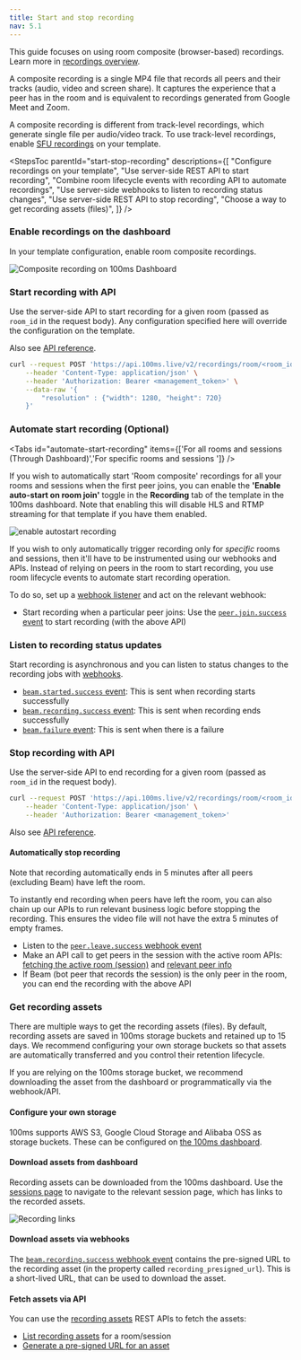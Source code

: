 ```yaml
---
title: Start and stop recording
nav: 5.1
---
```


This guide focuses on using room composite (browser-based) recordings. Learn more in [recordings overview](/get-started/v2/get-started/features/recordings/overview).

A composite recording is a single MP4 file that records all peers and their tracks (audio, video and screen share). It captures the experience that a peer has in the room and is equivalent to recordings generated from Google Meet and Zoom.

A composite recording is different from track-level recordings, which generate single file per audio/video track. To use track-level recordings, enable [SFU recordings](../../api-reference/legacy-api-v1/destinations/recording) on your template.

<StepsToc
    parentId="start-stop-recording"
    descriptions={[
        "Configure recordings on your template",
        "Use server-side REST API to start recording",
        "Combine room lifecycle events with recording API to automate recordings",
        "Use server-side webhooks to listen to recording status changes",
        "Use server-side REST API to stop recording",
        "Choose a way to get recording assets (files)",
    ]}
/>

<StepsContainer id="start-stop-recording">

### Enable recordings on the dashboard

In your template configuration, enable room composite recordings.

![Composite recording on 100ms Dashboard](/docs/v2/composite-recording-dashboard.png)

### Start recording with API

Use the server-side API to start recording for a given room (passed as `room_id` in the request body). Any configuration specified here will override the configuration on the template.

Also see [API reference](../../api-reference/recordings/start-recording-for-room).

<PostRequest title="https://api.100ms.live/v2/recordings/room/<room_id>/start" />

<Request id="req-0">

```bash
curl --request POST 'https://api.100ms.live/v2/recordings/room/<room_id>/start' \
    --header 'Content-Type: application/json' \
    --header 'Authorization: Bearer <management_token>' \
    --data-raw '{
        "resolution" : {"width": 1280, "height": 720}
    }'
```

</Request>

### Automate start recording (Optional)

<Tabs id="automate-start-recording" items={['For all rooms and sessions (Through Dashboard)','For specific rooms and sessions ']} />

<Tab id='automate-start-recording-0'>

If you wish to automatically start 'Room composite' recordings for all your rooms and sessions when the first peer joins, you can enable the **'Enable auto-start on room join'** toggle in the **Recording** tab of the template in the 100ms dashboard. Note that enabling this will disable HLS and RTMP streaming for that template if you have them enabled.

![enable autostart recording](/docs/v2/enable-auto-start-recording.gif)


</Tab>
<Tab id ='automate-start-recording-1'>

If you wish to only automatically trigger recording only for *specific* rooms and sessions, then it'll have to be instrumented using our webhooks and APIs. Instead of relying on peers in the room to start recording, you use room lifecycle events to automate start recording operation.

To do so, set up a [webhook listener](../configure-webhooks/overview) and act on the relevant webhook:

- Start recording when a particular peer joins: Use the [`peer.join.success` event](../configure-webhooks/webhook#peerjoinsuccess) to start recording (with the above API)

</Tab>

### Listen to recording status updates

Start recording is asynchronous and you can listen to status changes to the recording jobs with [webhooks](../configure-webhooks/overview).

- [`beam.started.success` event](../configure-webhooks/webhook#beamstartedsuccess): This is sent when recording starts successfully
- [`beam.recording.success` event](../configure-webhooks/webhook#beamrecordingsuccess): This is sent when recording ends successfully
- [`beam.failure` event](../configure-webhooks/webhook#beamfailure): This is sent when there is a failure

### Stop recording with API

Use the server-side API to end recording for a given room (passed as `room_id` in the request body).

<PostRequest title="https://api.100ms.live/v2/recordings/room/<room_id>/stop" />

<Request id="req-0">

```bash
curl --request POST 'https://api.100ms.live/v2/recordings/room/<room_id>/stop' \
    --header 'Content-Type: application/json' \
    --header 'Authorization: Bearer <management_token>'
```

</Request>

Also see [API reference](../../api-reference/recordings/stop-recording-for-room).

#### Automatically stop recording

Note that recording automatically ends in 5 minutes after all peers (excluding Beam) have left the room.

To instantly end recording when peers have left the room, you can also chain up our APIs to run relevant business logic before stopping the recording. This ensures the video file will not have the extra 5 minutes of empty frames.

* Listen to the [`peer.leave.success` webhook event](../configure-webhooks/webhook#peerleavesuccess)
* Make an API call to get peers in the session with the active room APIs: [fetching the active room (session)](../../api-reference/active-rooms/retrieve-active-room) and [relevant peer info](../../api-reference/active-rooms/retrieve-peer)
* If Beam (bot peer that records the session) is the only peer in the room, you can end the recording with the above API

### Get recording assets

There are multiple ways to get the recording assets (files). By default, recording assets are saved in 100ms storage buckets and retained up to 15 days. We recommend configuring your own storage buckets so that assets are automatically transferred and you control their retention lifecycle.

If you are relying on the 100ms storage bucket, we recommend downloading the asset from the dashboard or programmatically via the webhook/API.

#### Configure your own storage

100ms supports AWS S3, Google Cloud Storage and Alibaba OSS as storage buckets. These can be configured on [the 100ms dashboard](../../../../concepts/v2/concepts/recordings#configure-storage).

#### Download assets from dashboard

Recording assets can be downloaded from the 100ms dashboard. Use the [sessions page](https://dashboard.100ms.live/sessions) to navigate to the relevant session page, which has links to the recorded assets.

![Recording links](/docs/v2/recording-links.png)

#### Download assets via webhooks

The [`beam.recording.success` webhook event](../configure-webhooks/webhook#beamrecordingsuccess) contains the pre-signed URL to the recording asset (in the property called `recording_presigned_url`). This is a short-lived URL, that can be used to download the asset.

#### Fetch assets via API

You can use the [recording assets](../../api-reference/recording-assets/overview) REST APIs to fetch the assets:

* [List recording assets](../../api-reference/recording-assets/list-all-assets) for a room/session
* [Generate a pre-signed URL for an asset](../../api-reference/recording-assets/get-presigned-url)

</StepsContainer>
